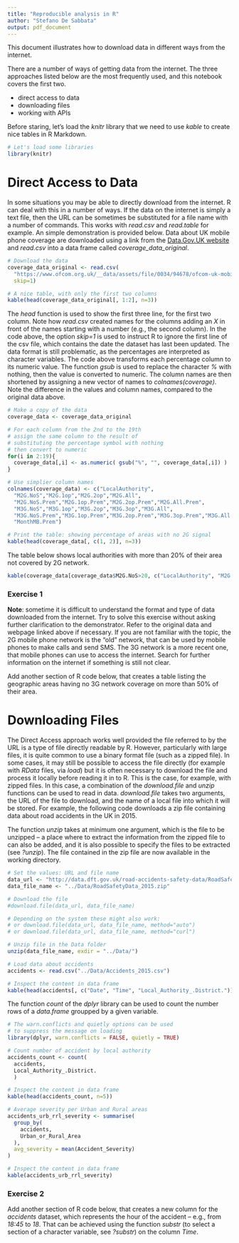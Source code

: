 ```yaml
---
title: "Reproducible analysis in R"
author: "Stefano De Sabbata"
output: pdf_document
---
```


This document illustrates how to download data in different ways from the internet. 

There are a number of ways of getting data from the internet. The three approaches listed below are the most frequently used, and this notebook covers the first two.

- direct access to data
- downloading files
- working with APIs

Before staring, let's load the *knitr* library that we need to use *kable* to create nice tables in R Markdown.

```r
# Let's load some libraries
library(knitr)
```

# Direct Access to Data
In some situations you may be able to directly download from the internet.  R can deal with this in a number of ways.  If the data on the internet is simply a text file,  then the URL can be sometimes be substituted for a file name with a number of commands. This works with *read.csv* and *read.table* for example. An simple demonstration is provided below. Data about UK mobile phone coverage are downloaded using a link from the [Data.Gov.UK website](https://data.gov.uk/dataset/mobile-phone-coverage) and *read.csv* into a data frame called *coverage_data_original*.

```r
# Download the data
coverage_data_original <- read.csv(
  "https://www.ofcom.org.uk/__data/assets/file/0034/94678/ofcom-uk-mobile-coverage-data-2012.csv", 
  skip=1)

```

```r
# A nice table, with only the first two columns
kable(head(coverage_data_original[, 1:2], n=3))
```

The *head* function is used to show the first three line, for the first two column. Note how *read.csv* created names for the columns adding an *X* in front of the names starting with a number (e.g., the second column). In the code above, the option *skip=1* is used to instruct R to ignore the first line of the csv file, which contains the date the dataset has last been updated. The data format is still problematic, as the percentages are interpreted as character variables. The code above transforms each percentage column to its numeric value. The function *gsub* is used to replace the character *\%* with nothing, then the value is converted to numeric. The column names are then shortened by assigning a new vector of names to *colnames(coverage)*. Note the difference in the values and column names, compared to the original data above.

<!--
This is a Markdown comment.
As this document is created in R Markdown pandoc is used to create the PDF.
The following section of code is quite long, so I like to do to a new page before starting.
I can use a LaTeX command to do just that.
-->
\pagebreak

```r
# Make a copy of the data
coverage_data <- coverage_data_original

# For each column from the 2nd to the 19th
# assign the same column to the result of
# substituting the percentage symbol with nothing
# then convert to numeric
for(i in 2:19){
  coverage_data[,i] <- as.numeric( gsub("%", "", coverage_data[,i]) )
}

# Use simplier column names
colnames(coverage_data) <- c("LocalAuthority",
  "M2G.NoS","M2G.1op","M2G.2op","M2G.All",
  "M2G.NoS.Prem","M2G.1op.Prem","M2G.2op.Prem","M2G.All.Prem",
  "M3G.NoS","M3G.1op","M3G.2op","M3G.3op","M3G.All",
  "M3G.NoS.Prem","M3G.1op.Prem","M3G.2op.Prem","M3G.3op.Prem","M3G.All.Prem",
  "MonthMB.Prem")

# Print the table: showing percentage of areas with no 2G signal
kable(head(coverage_data[, c(1, 2)], n=3))
```

The table below shows local authorities with more than 20% of their area not covered by 2G network.

```r
kable(coverage_data[coverage_data$M2G.NoS>20, c("LocalAuthority", "M2G.NoS")])
```

### Exercise 1

**Note**: sometime it is difficult to understand the format and type of data downloaded from the internet. Try to solve this exercise without asking further clarification to the demonstrator. Refer to the original data and webpage linked above if necessary. If you are not familiar with the topic, the 2G mobile phone network is the "old" network, that can be used by mobile phones to make calls and send SMS. The 3G network is a more recent one, that mobile phones can use to access the internet. Search for further information on the internet if something is still not clear. 

Add another section of R code below, that creates a table listing the geographic areas having no 3G network coverage on more than 50% of their area.



# Downloading Files

The Direct Access approach works well provided the file referred to by the URL is a type of file directly readable by R.  However,  particularly with large files, it is quite common to use a binary format file (such as a zipped file).  In some cases,  it may still be possible to access the file directly (for example with *RData* files, via *load*)  but it is often necessary to download the file and process it locally before reading it in to R.  This is the case, for example, with zipped files. In this case,  a combination of the *download.file* and *unzip* functions can be used to read in data. *download.file* takes two arguments,  the URL of the file to download,  and the name of a local file into which it will be stored. For example,  the following code downloads a zip file containing data about road accidents in the UK in 2015.

The function *unzip* takes at minimum one argument, which is the file to be unzipped -- a place where to extract the information from the zipped file to can also be added, and it is also possible to specify the files to be extracted (see *?unzip*).  The file contained in the zip file are now available in the working directory.

```r
# Set the values: URL and file name
data_url <- "http://data.dft.gov.uk/road-accidents-safety-data/RoadSafetyData_2015.zip"
data_file_name <- "../Data/RoadSafetyData_2015.zip"
```

```r
# Download the file
#download.file(data_url, data_file_name)

# Depending on the system these might also work:
# or download.file(data_url, data_file_name, method="auto")
# or download.file(data_url, data_file_name, method="curl")

# Unzip file in the Data folder
unzip(data_file_name, exdir = "../Data/")

# Load data about accidents
accidents <- read.csv("../Data/Accidents_2015.csv")

# Inspect the content in data frame
kable(head(accidents[, c("Date", "Time", "Local_Authority_.District.")], n=5))
```

The function *count* of the *dplyr* library can be used to count the number rows of a *data.frame* groupped by a given variable.

```r
# The warn.conflicts and quietly options can be used
# to suppress the message on loading
library(dplyr, warn.conflicts = FALSE, quietly = TRUE)
```

```r
# Count number of accident by local authority
accidents_count <- count(
  accidents, 
  Local_Authority_.District.
  )

# Inspect the content in data frame
kable(head(accidents_count, n=5))
```

```r
# Average severity per Urban and Rural areas
accidents_urb_rrl_severity <- summarise(
  group_by(
    accidents,
    Urban_or_Rural_Area
  ),
  avg_severity = mean(Accident_Severity)
)

# Inspect the content in data frame
kable(accidents_urb_rrl_severity)
```

### Exercise 2 

Add another section of R code below, that creates a new column for the *accidents* dataset, which represents the hour of the accident -- e.g., from *18:45* to *18*. That can be achieved using the function *substr* (to select a section of a character variable, see *?substr*) on the column *Time*.